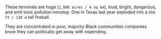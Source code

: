 These terminals are huge (`1,000 acres / 4 sq km`), loud, bright, dangerous, and emit toxic pollution nonstop. One in Texas last year exploded into a `450 ft / 130 m` tall fireball.

They are concentrated in poor, majority-Black communities companies know they can politically get away with expending.
